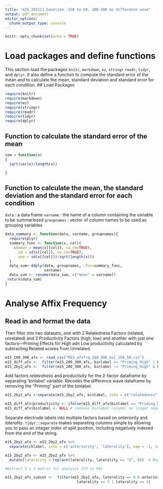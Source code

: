 ```yaml
---
title: "m15_202111_baseline -150 to 50, 200-300 ms difference wave"
output: pdf_document
editor_options: 
  chunk_output_type: console
---
```


```r
knitr::opts_chunk$set(echo = TRUE)
```

# Load packages and define functions
This section load the packages `knitr`, `markdown`, `ez`, `stringr` `readr`, `tidyr`, and `dplyr`.
It also define a function to compute the standard error of the mean and to calculate the mean, standard deviation and standard error for each condition.
## Load Packages

```r
require(knitr)
require(markdown)
require(ez)
require(stringr)
require(readr)
require(tidyr)
require(dplyr)
```

## Function to calculate the standard error of the mean 

```r
sem = function(x)
{
  sqrt(var(x)/length(x))

}
```


## Function to calculate the mean, the standard deviation and the standard error for each condition

`data` : a data frame
`varname` : the name of a column containing the variable to be summariezed
`groupnames` : vector of column names to be used as grouping variables

```r

data_summary <- function(data, varname, groupnames){
  require(plyr)
  summary_func <- function(x, col){
    c(mean = mean(x[[col]], na.rm=TRUE),
      sd = sd(x[[col]], na.rm=TRUE),
      sem = sd(x[[col]])/sqrt(length(x)))
  }
  data_sum<-ddply(data, groupnames, .fun=summary_func,
                  varname)
  data_sum <- rename(data_sum, c("mean" = varname))
 return(data_sum)
}
```


# Analyse Affix Frequency

## Read in and format the data
Then filter into two datasets, one with 2 Relatedness Factors (related, unrelated) and 2 Productivity Factors (high, low) and another with just one factors—Priming Effects for High adn Low productivity calculated by subtracting Related scores from Unrelated.

```r
m15_200_300_afx <- read_csv("M15_afxfrq_200_300_bsl_150_50.csv")
m15_diff_afx <-  filter(m15_200_300_afx, binlabel == "Priming_High" | binlabel == "Priming_Low")
m15_2by2_afx <-  filter(m15_200_300_afx, binlabel != "Priming_High" & binlabel != "Priming_Low")
```

Add factors *relatedness* and *productivity* for the 2-factor dataframe by separating 'binlabel' variable. Recodes the difference wave dataframe by removing the "Priming" part of the binlabel.

```r
m15_2by2_afx <-separate(m15_2by2_afx, binlabel, into = c("relatedness", "productivity"), sep = "_")

m15_diff_afx$productivity <- ifelse(m15_diff_afx$binlabel == "Priming_Low", "Low", "High")
m15_diff_afx$binlabel <- NULL # removes binlabel column; no longer needed
```

Separate electrode labels into multiple factors based on *anteriority* and *laterality*. `tidyr::separate` makes separating columns simple by allowing you to pass an integer index of split position, including negatively indexed from the end of the string.

```r
m15_2by2_afx <- m15_2by2_afx %>% 
  separate(chlabel, into = c('anteriority', 'laterality'), sep = -1, convert = TRUE)

m15_2by2_afx <- m15_2by2_afx %>%                               
  mutate(laterality = replace(laterality, laterality == "Z", 0))  # Replacing "Z" value with 0

#Extract 5 x 3 matrix for analysis (F3 to P4)

m15_2by2_afx_subset <-  filter(m15_2by2_afx, laterality == 0 & anteriority!= "O" | 
                                 laterality == 3 | laterality == 4)
```